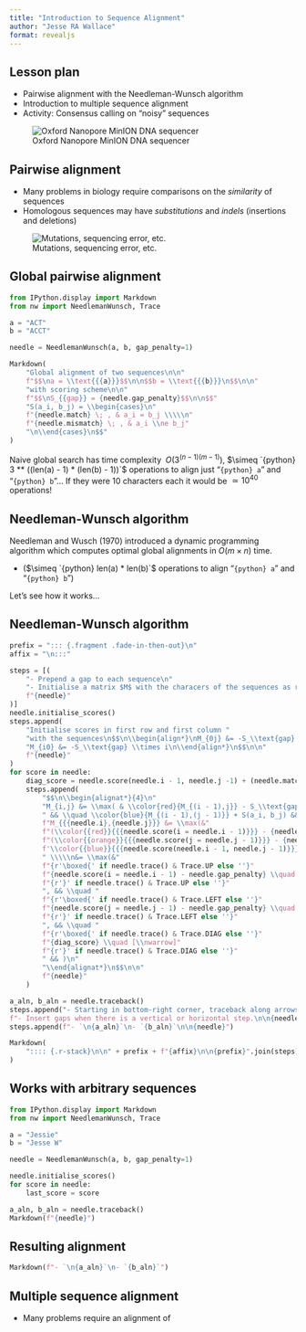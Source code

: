 ```yaml
---
title: "Introduction to Sequence Alignment"
author: "Jesse RA Wallace"
format: revealjs
---
```


## Lesson plan

- Pairwise alignment with the Needleman-Wunsch algorithm
- Introduction to multiple sequence alignment
- Activity: Consensus calling on "noisy" sequences

![Oxford Nanopore MinION DNA sequencer](minion.jpeg)

## Pairwise alignment

- Many problems in biology require comparisons on the _similarity_ of sequences
- Homologous sequences may have _substitutions_ and _indels_ (insertions and deletions)

![Mutations, sequencing error, etc.](DNA_polymerase_error.svg)

## Global pairwise alignment {.smaller}

```python
from IPython.display import Markdown
from nw import NeedlemanWunsch, Trace

a = "ACT"
b = "ACCT"

needle = NeedlemanWunsch(a, b, gap_penalty=1)

Markdown(
    "Global alignment of two sequences\n\n"
    f"$$\na = \\text{{{a}}}$$\n\n$$b = \\text{{{b}}}\n$$\n\n"
    "with scoring scheme\n\n"
    f"$$\nS_{{gap}} = {needle.gap_penalty}$$\n\n$$"
    "S(a_i, b_j) = \\begin{cases}\n"
    f"{needle.match} \; , & a_i = b_j \\\\\n"
    f"{needle.mismatch} \; , & a_i \\ne b_j"
    "\n\\end{cases}\n$$"
)
```

Naive global search has time complexity
$\; O(3^{(n - 1)(m - 1)})$,
$\simeq `{python} 3 ** ((len(a) - 1) * (len(b) - 1))`$ operations
to align just "`{python} a`" and "`{python} b`"...
If they were 10 characters each it would be $\simeq 10^{40}$ operations!

## Needleman-Wunsch algorithm

Needleman and Wusch (1970) introduced a dynamic programming algorithm
which computes optimal global alignments in $O ( m \times n )$ time.

- ($\simeq `{python} len(a) * len(b)`$ operations to align
  "`{python} a`" and "`{python} b`")

::: {.fragment .fade-in}

Let's see how it works...

:::

## Needleman-Wunsch algorithm {.smaller}

```python
prefix = "::: {.fragment .fade-in-then-out}\n"
affix = "\n:::"

steps = [(
    "- Prepend a gap to each sequence\n"
    "- Initialise a matrix $M$ with the characers of the sequences as row and column labels.\n\n"
    f"{needle}"
)]
needle.initialise_scores()
steps.append(
    "Initialise scores in first row and first column "
    "with the sequences\n$$\n\\begin{align*}\nM_{0j} &= -S_\\text{gap} \\times j, \\\\\n"
    "M_{i0} &= -S_\\text{gap} \\times i\n\\end{align*}\n$$\n\n"
    f"{needle}"
)
for score in needle:
    diag_score = needle.score(needle.i - 1, needle.j -1) + (needle.match if needle.a[needle.i] == needle.b[needle.j] else needle.mismatch)
    steps.append(
        "$$\n\\begin{alignat*}{4}\n"
        "M_{i,j} &= \\max( & \\color{red}{M_{(i - 1),j}} - S_\\text{gap}, && \\quad \color{orange}{M_{i,(j - 1)}} - s_\\text{gap},"
        " && \\quad \\color{blue}{M_{(i - 1),(j - 1)}} + S(a_i, b_j) && ) \\\\\n"
        f"M_{{{needle.i},{needle.j}}} &= \\max(&"
        f"(\\color{{red}}{{{needle.score(i = needle.i - 1)}}} - {needle.gap_penalty}), && \\quad "
        f"(\\color{{orange}}{{{needle.score(j = needle.j - 1)}}} - {needle.gap_penalty}), && \\quad "
        f'\\color{{blue}}{{{needle.score(needle.i - 1, needle.j - 1)}}} + S(``\\text{{{needle.a[needle.i]}"}}, ``\\text{{{needle.b[needle.j]}"}}) && )'
        " \\\\\n&= \\max(&"
        f"{r'\boxed{' if needle.trace() & Trace.UP else ''}"
        f"{needle.score(i = needle.i - 1) - needle.gap_penalty} \\quad [\\uparrow]"
        f"{r'}' if needle.trace() & Trace.UP else ''}"
        ", && \\quad "
        f"{r'\boxed{' if needle.trace() & Trace.LEFT else ''}"
        f"{needle.score(j = needle.j - 1) - needle.gap_penalty} \\quad [\\leftarrow]"
        f"{r'}' if needle.trace() & Trace.LEFT else ''}"
        ", && \\quad "
        f"{r'\boxed{' if needle.trace() & Trace.DIAG else ''}"
        f"{diag_score} \\quad [\\nwarrow]"
        f"{r'}' if needle.trace() & Trace.DIAG else ''}"
        " && )\n"
        "\\end{alignat*}\n$$\n\n"
        f"{needle}"
    )

a_aln, b_aln = needle.traceback()
steps.append("- Starting in bottom-right corner, traceback along arrows\n"
f"- Insert gaps when there is a vertical or horizontal step.\n\n{needle}")
steps.append(f"- `\n{a_aln}`\n- `{b_aln}`\n\n{needle}")

Markdown(
    ":::: {.r-stack}\n\n" + prefix + f"{affix}\n\n{prefix}".join(steps) + affix + "\n\n::::"
)
```

## Works with arbitrary sequences {.smaller}

```python
from IPython.display import Markdown
from nw import NeedlemanWunsch, Trace

a = "Jessie"
b = "Jesse W"

needle = NeedlemanWunsch(a, b, gap_penalty=1)

needle.initialise_scores()
for score in needle:
    last_score = score

a_aln, b_aln = needle.traceback()
Markdown(f"{needle}")
```

## Resulting alignment

```python
Markdown(f"- `\n{a_aln}`\n- `{b_aln}`")
```

## Multiple sequence alignment

- Many problems require an alignment of 
